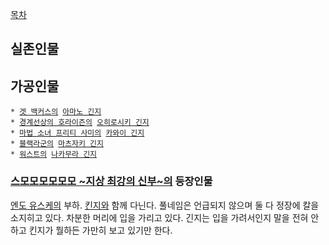 [[목차]]

== 실존인물 ==

== 가공인물 ==
 * [[겟 백커스]]의 [[아마노 긴지]]
 * [[경계선상의 호라이즌]]의 [[오히로시키 긴지]]
 * [[마법 소녀 프리티 사미]]의 [[카와이 긴지]]
 * [[블랙라군]]의 [[마츠자키 긴지]]
 * [[워스트]]의 [[나카무라 긴지]]

=== [[스모모모모모모 ~지상 최강의 신부~]]의 등장인물 ===
[[엔도 유스케]]의 부하. [[킨지]]와 함께 다닌다. 풀네임은 언급되지 않으며 둘 다 정장에 칼을 소지히고 있다. 차분한 머리에 입을 가리고 있다. 긴지는 입을 가려서인지 말을 전혀 안하고 킨지가 뭘하든 가만히 보고 있기만 한다.
